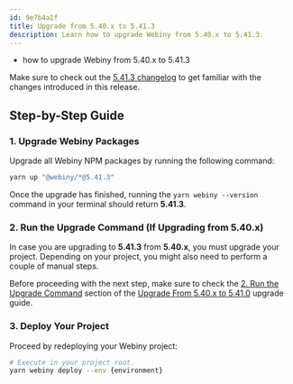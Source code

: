 ```yaml
---
id: 9e7b4a1f
title: Upgrade from 5.40.x to 5.41.3
description: Learn how to upgrade Webiny from 5.40.x to 5.41.3.
---
```



<Alert type="success" title="What you’ll learn">

- how to upgrade Webiny from 5.40.x to 5.41.3

</Alert>

<Alert type="info">

Make sure to check out the [5.41.3 changelog](./changelog) to get familiar with the changes introduced in this release.

</Alert>

## Step-by-Step Guide

### 1. Upgrade Webiny Packages

Upgrade all Webiny NPM packages by running the following command:

```bash
yarn up "@webiny/*@5.41.3"
```

Once the upgrade has finished, running the `yarn webiny --version` command in your terminal should return **5.41.3**.

### 2. Run the Upgrade Command (If Upgrading from 5.40.x)

In case you are upgrading to **5.41.3** from **5.40.x**, you must upgrade your project. Depending on your project, you might also need to perform a couple of manual steps.

Before proceeding with the next step, make sure to check the [2. Run the Upgrade Command](/docs/release-notes/5.41.0/upgrade-guide#2-run-the-upgrade-command) section of the [Upgrade From 5.40.x to 5.41.0](/docs/release-notes/5.41.0/upgrade-guide) upgrade guide.

### 3. Deploy Your Project

Proceed by redeploying your Webiny project:

```bash
# Execute in your project root.
yarn webiny deploy --env {environment}
```

<AdditionalNotes />
